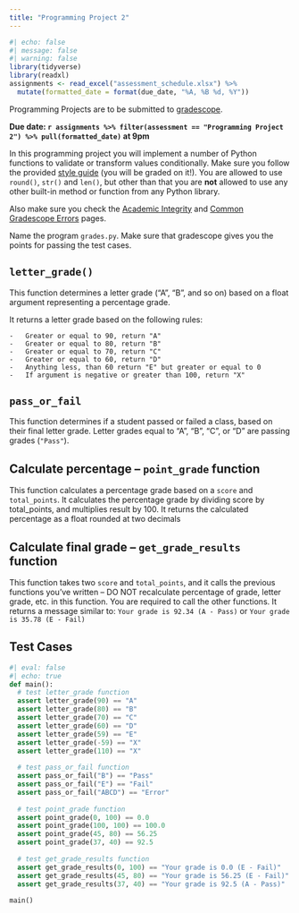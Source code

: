```yaml
---
title: "Programming Project 2"
---
```


```r
#| echo: false
#| message: false
#| warning: false
library(tidyverse)
library(readxl)
assignments <- read_excel("assessment_schedule.xlsx") %>% 
  mutate(formatted_date = format(due_date, "%A, %B %d, %Y"))
```

Programming Projects are to be submitted to [gradescope](https://www.gradescope.com/courses/822022).

**Due date: `r assignments %>% filter(assessment == "Programming Project 2") %>% pull(formatted_date)` at 9pm**

In this programming project you will implement a number of Python functions to validate or transform values conditionally. Make sure you follow the provided [style guide](style.html) (you will be graded on it!). You are allowed to use `round()`, `str()` and `len()`, but other than that you are **not** allowed to use any other built-in method or function from any Python library.

Also make sure you check the [Academic Integrity](academic-integrity.html) and [Common Gradescope Errors](gradescope-errors.html) pages.

Name the program `grades.py`. Make sure that gradescope gives you the points for passing the test cases.

## `letter_grade()`

This function determines a letter grade ("A", "B", and so on) based on a float argument representing a percentage grade.

It returns a letter grade based on the following rules:

    -   Greater or equal to 90, return "A"
    -   Greater or equal to 80, return "B"
    -   Greater or equal to 70, return "C"
    -   Greater or equal to 60, return "D"
    -   Anything less, than 60 return "E" but greater or equal to 0
    -   If argument is negative or greater than 100, return "X"

## `pass_or_fail`

This function determines if a student passed or failed a class, based on their final letter grade.
Letter grades equal to "A", "B", "C", or "D" are passing grades (`"Pass"`).

## Calculate percentage -- `point_grade` function

This function calculates a percentage grade based on a `score` and `total_points`. It calculates the percentage grade by dividing score by total_points, and multiplies result by 100. It returns the calculated percentage as a float rounded at two decimals

## Calculate final grade -- `get_grade_results` function

This function takes two `score` and `total_points`, and it calls the previous functions you've written -- DO NOT recalculate percentage of grade, letter grade, etc. in this function. You are required to call the other functions.  It returns a message similar to: `Your grade is 92.34 (A - Pass)` or `Your grade is 35.78 (E - Fail)`

## Test Cases

```python
#| eval: false
#| echo: true
def main():
  # test letter_grade function
  assert letter_grade(90) == "A"
  assert letter_grade(80) == "B"
  assert letter_grade(70) == "C"
  assert letter_grade(60) == "D"
  assert letter_grade(59) == "E"
  assert letter_grade(-59) == "X"
  assert letter_grade(110) == "X"
  
  # test pass_or_fail function
  assert pass_or_fail("B") == "Pass"
  assert pass_or_fail("E") == "Fail"
  assert pass_or_fail("ABCD") == "Error"
  
  # test point_grade function
  assert point_grade(0, 100) == 0.0
  assert point_grade(100, 100) == 100.0
  assert point_grade(45, 80) == 56.25
  assert point_grade(37, 40) == 92.5
  
  # test get_grade_results function
  assert get_grade_results(0, 100) == "Your grade is 0.0 (E - Fail)"
  assert get_grade_results(45, 80) == "Your grade is 56.25 (E - Fail)"
  assert get_grade_results(37, 40) == "Your grade is 92.5 (A - Pass)"
  
main()
```

